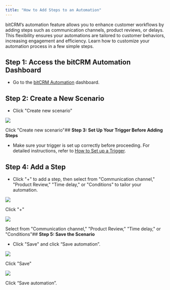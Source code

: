 ```yaml
---
title: "How to Add Steps to an Automation"
---
```


bitCRM’s automation feature allows you to enhance customer workflows by adding steps such as communication channels, product reviews, or delays. This flexibility ensures your automations are tailored to customer behaviors, increasing engagement and efficiency. Learn how to customize your automation process in a few simple steps.

## **Step 1: Access the bitCRM Automation Dashboard**

- Go to the [bitCRM Automation](https://knowledge.bitbybit.studio/bitcrm/how-to-set-up-a-trigger) dashboard.

## **Step 2: Create a New Scenario**

- Click "Create new scenario"

![](https://cdn.prod.website-files.com/659655f5b20d395a5c69efcf/66f5090a8f80679c4af29197_AD_4nXcOXzD_NSvrJFws7xX3NQQCpMRHD1KZMcCbEX1zfKpk231kvVD1vILvnpijNbWqdGsGRKYnQPpibBzgSfjo39CDgeM0QB70rTXlRpxaxUvNFLi3xxr9v-OZwaKQ-Cl97Y7FfoTr_IxN9JfWiBJIXaOfNTY.png)

Click "Create new scenario"## **Step 3: Set Up Your Trigger Before Adding Steps**

- Make sure your trigger is set up correctly before proceeding. For detailed instructions, refer to [How to Set up a Trigger](https://www.bitbybit.studio/knowledge-base/how-to-set-up-a-trigger).

## **Step 4: Add a Step**

- Click "\+" to add a step, then select from "Communication channel," "Product Review," "Time delay," or "Conditions" to tailor your automation.

![](https://cdn.prod.website-files.com/659655f5b20d395a5c69efcf/66f5149b8b53a8e2864a5f52_AD_4nXfAYbhkMrJ8uWpICPRUjmj24QuR_LMVY9X_yjXEynvxXYX4YjNqn1CHAqXNwmTI9Plj_Ih_BieeibDih_XHQ3JBe9l4b9VHqkWtYmiveSdGHlYXA5Of6J7fUJPFO5_pwkf72xRTh2Kr2kLex2gaqRFiQkY.png)

Click "\+"

![](https://cdn.prod.website-files.com/659655f5b20d395a5c69efcf/66f5149b2c905ef1b587208b_AD_4nXeRE4r3tTj7G4gsRi4EcjGBA9ynr7vo18wEhvk0asmmmaq_EVssV7IKof3e60ytWN8r6TUCcrhXgHnhSD5rNCu7NhvTKDmob-2DxW_rfmlI41iLS96u6T0SBQYu1TU2CCaRZ2hWTlvatc-3Oa_YhLdy-0hr.png)

Select from "Communication channel," "Product Review," "Time delay," or "Conditions"## **Step 5: Save the Scenario**

- Click "Save" and click “Save automation”.

![](https://cdn.prod.website-files.com/659655f5b20d395a5c69efcf/6706e9308cac047bba2cabfa_AD_4nXegf1ouCi52rg0XROpcKjUOQbd6eAAL3oXf_i-0ckHTG6G3gIm4z_QN-P_Rg5bxdAxCs3gw4J78mKC6JNFkxMILW0sHUBq7XBfGElKIfclx2fS1n63q5T3SJRU9A7utBwWqjt9zYv_sPmaERf0oGfpq6YLt.png)

Click "Save"

![](https://cdn.prod.website-files.com/659655f5b20d395a5c69efcf/6706e93079b85690c9bc5f79_AD_4nXdzMZDB8c_jFljHWBv77KOnSVNOO0jDdpxUw7S7kq97rTnbPIQF4sozrRgkqRceZ9a7HoYlAmeE7QUlN6N-VXOzOkEjr_SvnSkq3ln9zQvWS8oRLS4b4dLFl0pVC1U0yv0F84iqb6WkmEBuwDBTj36H5Oc.png)

Click “Save automation”.